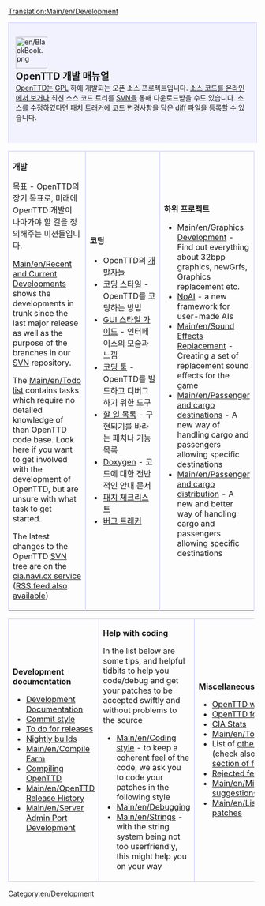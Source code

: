 [[Translation:Main/en/Development]]

{{ko/번역|origin= Development
|from  = en
|to    = ko
|Percentage = 30
}}

<div style="background-color: #f1f2fe; border: 1px solid #c7c8fe; margin:0; padding: 1em 1em 2em 1em; text-align:left; border-bottom: none;">
[[File:en/BlackBook.png|64px|left]]
<strong style="font-size:1.4em; display:block">OpenTTD 개발 매뉴얼</strong>
[[Main/ko/OpenTTD|OpenTTD]]는 [http://www.gnu.org/copyleft/gpl.html GPL] 하에 개발되는 오픈 소스 프로젝트입니다. [http://svn.openttd.org/ 소스 코드를 온라인에서 보거나] 최신 소스 코드 트리를 [[Main/en/FAQ development|SVN]]을 통해 다운로드받을 수도 있습니다. 소스를 수정하였다면 [http://bugs.openttd.org 패치 트래커]에 코드 변경사항을 담은 [[Main/en/SVN#How do I make a diff file to share my changes with other coders.3F|diff 파일]]을 등록할 수 있습니다.<br />
</div>

{| cellspacing="3" class="mainpagetable" cellpadding="10px" style="margin:0;"
|- valign="top"
|width="33%" style="border: 1px solid #c7c8fe; border-bottom: none;"|
<font size="3">'''개발'''</font> <!-----------------------Development--------->

[[Main/ko/목표|목표]] - OpenTTD의 장기 목표로, 미래에 OpenTTD 개발이 나아가야 할 길을 정의해주는 미션들입니다.

[[Main/en/Recent and Current Developments]] shows the developments in trunk since the last major release as well as the purpose of the branches in our [[Main/en/FAQ development|SVN]] repository.

The [[Main/en/Todo list]] contains tasks which require no detailed knowledge of then OpenTTD code base.
Look here if you want to get involved with the development of OpenTTD, but are unsure with what task to get started.

The latest changes to the OpenTTD [[Main/en/FAQ development|SVN]] tree are on the [http://cia.navi.cx/stats/project/OpenTTD cia.navi.cx service] ([http://cia.navi.cx/stats/project/OpenTTD/.rss?ver=2&medium=unquoted&limit=15 RSS feed also available])

|width="33%" style="border: 1px solid #c7c8fe; border-bottom: none;"|
<font size="3">'''코딩'''</font>  <!-----------------------Coding--------->

*OpenTTD의 [[Main/ko/개발자|개발자]]들
*[[Main/en/Coding style|코딩 스타일]] - OpenTTD를 코딩하는 방법
*[[Main/en/GUI Style Guide|GUI 스타일 가이드]] - 인터페이스의 모습과 느낌
*[[Main/en/Coding Tools|코딩 툴]] - OpenTTD를 빌드하고 디버그하기 위한 도구
*[[Main/en/Todo list|할 일 목록]] - 구현되기를 바라는 패치나 기능 목록
*[http://docs.openttd.org Doxygen] - 코드에 대한 전반적인 안내 문서
*[[Main/en/Patch Checklist|패치 체크리스트]]
*[http://bugs.openttd.org/ 버그 트래커]

|width="33%" style="border: 1px solid #c7c8fe; border-bottom: none;"|
<font size="3">'''하위 프로젝트'''</font> <!-----------------------Subprojects--------->

*[[Main/en/Graphics Development]] - Find out everything about 32bpp graphics, newGrfs, Graphics replacement etc.
*[[Main/en/AI:Main Page|NoAI]] - a new framework for user-made AIs
*[[Main/en/Sound Effects Replacement]] - Creating a set of replacement sound effects for the game
*[[Main/en/Passenger and cargo destinations]] - A new way of handling cargo and passengers allowing specific destinations
*[[Main/en/Passenger and cargo distribution]] - A new and better way of handling cargo and passengers allowing specific destinations
|}  <!------------- 3th part ------------->
{| cellspacing="3" class="mainpagetable" cellpadding="10px" style="background-color: #E7EBFF; border: 1px solid #c7c8fe; margin:0; border-top:none; padding:0; margin-bottom:2em"
|- valign="top"
|width="33%" style="border: 1px solid #c7c8fe;"|
<font size="3">'''Development documentation'''</font>  <!---------Development documentation--------->

*[[Main/en/Development|Development Documentation]]
*[[Main/en/Coding style#Commit message|Commit style]]
*[[Main/en/Doing an OpenTTD release|To do for releases]]
*[[Main/en/Nightly build|Nightly builds]]
*[[Main/en/Compile Farm]]
*[[Category/en/Compiling OpenTTD|Compiling OpenTTD]]
*[[Main/en/OpenTTD Release History]]
*[[Main/en/Server Admin Port Development]]

|width="33%" style="border: 1px solid #c7c8fe;"|
<font size="3">'''Help with coding'''</font>  <!------------- Help with coding ------------->

In the list below are some tips, and helpful tidbits to help you code/debug and get your patches to be accepted swiftly and without problems to the source
*[[Main/en/Coding style]] - to keep a coherent feel of the code, we ask you to code your patches in the following style
*[[Main/en/Debugging]]
*[[Main/en/Strings]] - with the string system being not too userfriendly, this might help you on your way

|width="33%" style="border: 1px solid #c7c8fe;"|
<font size="3">'''Miscellaneous'''</font>  <!------------- Miscellaneous ------------->

* [http://www.openttd.org OpenTTD website]
* [http://www.tt-forums.net/viewforum.php?f=55 OpenTTD forum]
* [http://cia.vc/stats/project/OpenTTD CIA Stats]
* [[Main/en/Todo list]]
* List of [[Main/en/Requested features|other patches]] (check also [http://www.tt-forums.net/viewforum.php?f=33 dev section of forums])
* [[Main/en/Rejected features List|Rejected features]]
* [[Main/en/Miscellaneous suggestions]]
* [[Main/en/List of patches]]
|}


[[Category:en/Development]]